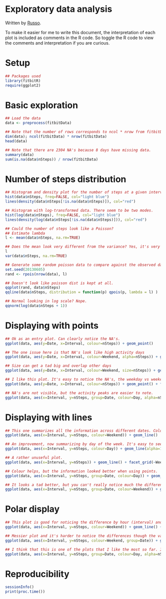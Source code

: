 Exploratory data analysis
=========================

Written by [Russo](https://github.com/russojhsph/fitbitR).

To make it easier for me to write this document, the interpretation of each plot is included as comments in the R code. So toggle the R code to view the comments and interpretation if you are curious.

# Setup

```r
## Packages used
library(fitbitR)
require(ggplot2)
```

# Basic exploration

```r
## Load the data
data <- preprocess(fitbitData)

## Note that the number of rows corresponds to ncol * nrow from fitbitData
dim(data); ncol(fitbitData) * nrow(fitbitData)
head(data)

## Note that there are 2304 NA's because 8 days have missing data.
summary(data)
sum(is.na(data$nSteps)) / nrow(fitbitData)
```

# Number of steps distribution

```r
## Histogram and density plot for the number of steps at a given interval
hist(data$nSteps, freq=FALSE, col="light blue")
lines(density(data$nSteps[!is.na(data$nSteps)]), col="red")

## Histogram with log-transformed data. There seem to be two modes.
hist(log(data$nSteps), freq=FALSE, col="light blue")
lines(density(log(data$nSteps[!is.na(data$nSteps)])), col="red")

## Could the number of steps look like a Poisson?
## Estimate lambda
l <- mean(data$nSteps, na.rm=TRUE)

## Does the mean look very different from the variance? Yes, it's very different.
l
var(data$nSteps, na.rm=TRUE)

## Generate some random poisson data to compare against the observed data
set.seed(20130605)
rand <- rpois(nrow(data), l)

## Doesn't look like poisson dist is kept at all.
qqplot(rand, data$nSteps)
qqline(data$nSteps, distribution = function(p) qpois(p, lambda = l) )

## Normal looking in log scale? Nope.
qqnorm(log(data$nSteps + 1))

```


# Displaying with points

```r

## Ok as an entry plot. Can clearly notice the NA's.
ggplot(data, aes(y=Date, x=Interval, colour=nSteps)) + geom_point()

## The one issue here is that NA's look like high activity days
ggplot(data, aes(y=Date, x=Interval, colour=Weekend, alpha=nSteps)) + geom_point()

## Size can get a tad big and overlap other days
ggplot(data, aes(y=Date, x=Interval, colour=Weekend, size=nSteps)) + geom_point()

## I like this plot. It's easy to notice the NA's, the weekday vs weekend and the activity peak: 8 am on weekdays.  Specially for 2 and 3rd week of October.
ggplot(data, aes(y=Date, x=Interval, colour=nSteps)) + geom_point() + facet_grid(~ Weekend)

## NA's are not visible, but the activity peaks are easier to note. 
ggplot(data, aes(x=Interval, y=nSteps, group=Date, colour=Day, alpha=nSteps)) + geom_point() + facet_grid(~Weekend)
```

# Displaying with lines

```r

## This one summarizes all the information across different dates. Colours overlap too much.
ggplot(data, aes(x=Interval, y=nSteps, colour=Weekend)) + geom_line()

## An improvement, now summarizing by day of the week. It's easy to see the winner by interval, but not the information within it due to colours overlapping.
ggplot(data, aes(x=Interval, y=nSteps, colour=Day)) + geom_line(alpha=1/2) + facet_grid(~Weekend)

## A rather unuseful plot.
ggplot(data, aes(x=Interval, y=nSteps)) + geom_line() + facet_grid(~Weekend)

## Colour helps, but the information looked better when using points.
ggplot(data, aes(x=Interval, y=nSteps, group=Date, colour=Day)) + geom_line() + facet_grid(~Weekend)

## It looks a tad better, but you can't really notice much the difference by dates.
ggplot(data, aes(x=Interval, y=nSteps, group=Date, colour=Weekend)) + geom_line() + facet_grid(~ Day)
```

# Polar display

```r
## This plot is good for noticing the difference by hour (interval) and the overall maximum by merging across dates.
ggplot(data, aes(x=Interval, y=nSteps, colour=Weekend)) + geom_line() + coord_polar()

## Messier plot and it's harder to notice the differences though the variability is more apparent.
ggplot(data, aes(x=Interval, y=nSteps, colour=Weekend, group=Date)) + geom_line() + coord_polar()

## I think that this is one of the plots that I like the most so far. It further improves the points plot from earlier by taking advantage of the polar display to clearly notice the hours of no activity..
ggplot(data, aes(x=Interval, y=nSteps, group=Date, colour=Day, alpha=nSteps)) + geom_point()  + coord_polar() + facet_grid(~Weekend)
```



# Reproducibility

```r
sessionInfo()
print(proc.time())
```


